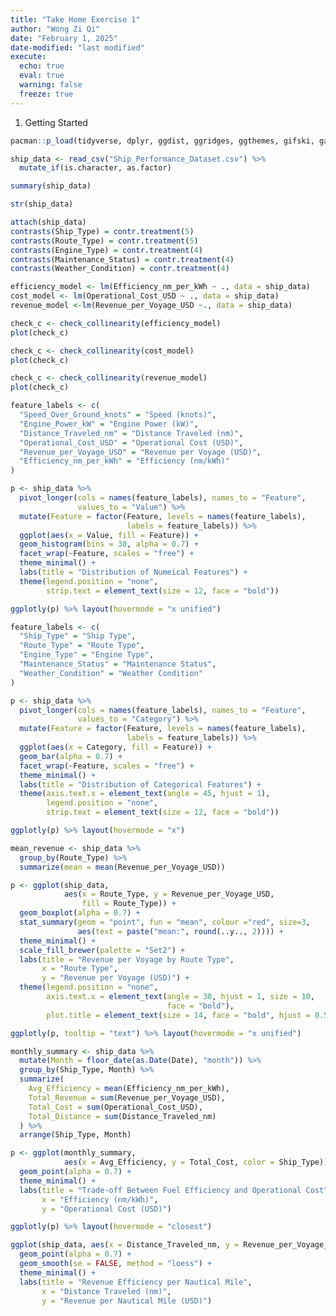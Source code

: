 ```yaml
---
title: "Take Home Exercise 1"
author: "Wong Zi Qi"
date: "February 1, 2025"
date-modified: "last modified"
execute: 
  echo: true
  eval: true
  warning: false
  freeze: true
---
```


1. Getting Started

```r
pacman::p_load(tidyverse, dplyr, ggdist, ggridges, ggthemes, gifski, gapminder, plotly, gganimate, ggiraph, ggstatsplot, colorspace, FunnelPlotR, performance, parameters, see, lubridate)
```

```r
ship_data <- read_csv("Ship_Performance_Dataset.csv") %>%
  mutate_if(is.character, as.factor)
```

```r
summary(ship_data)
```

```r
str(ship_data)
```

```r
attach(ship_data)
contrasts(Ship_Type) = contr.treatment(5)
contrasts(Route_Type) = contr.treatment(5)
contrasts(Engine_Type) = contr.treatment(4)
contrasts(Maintenance_Status) = contr.treatment(4)
contrasts(Weather_Condition) = contr.treatment(4)

efficiency_model <- lm(Efficiency_nm_per_kWh ~ ., data = ship_data)
cost_model <- lm(Operational_Cost_USD ~ ., data = ship_data)
revenue_model <-lm(Revenue_per_Voyage_USD ~., data = ship_data)
```

```r
check_c <- check_collinearity(efficiency_model)
plot(check_c)
```

```r
check_c <- check_collinearity(cost_model)
plot(check_c)
```

```r
check_c <- check_collinearity(revenue_model)
plot(check_c)
```



```r
feature_labels <- c(
  "Speed_Over_Ground_knots" = "Speed (knots)",
  "Engine_Power_kW" = "Engine Power (kW)",
  "Distance_Traveled_nm" = "Distance Traveled (nm)",
  "Operational_Cost_USD" = "Operational Cost (USD)",
  "Revenue_per_Voyage_USD" = "Revenue per Voyage (USD)",
  "Efficiency_nm_per_kWh" = "Efficiency (nm/kWh)"
)

p <- ship_data %>%
  pivot_longer(cols = names(feature_labels), names_to = "Feature", 
               values_to = "Value") %>%
  mutate(Feature = factor(Feature, levels = names(feature_labels), 
                          labels = feature_labels)) %>%
  ggplot(aes(x = Value, fill = Feature)) +
  geom_histogram(bins = 30, alpha = 0.7) +
  facet_wrap(~Feature, scales = "free") +
  theme_minimal() +
  labs(title = "Distribution of Numeical Features") +
  theme(legend.position = "none",
        strip.text = element_text(size = 12, face = "bold"))

ggplotly(p) %>% layout(hovermode = "x unified")
```

```r
feature_labels <- c(
  "Ship_Type" = "Ship Type",
  "Route_Type" = "Route Type",
  "Engine_Type" = "Engine Type",
  "Maintenance_Status" = "Maintenance Status",
  "Weather_Condition" = "Weather Condition"
)

p <- ship_data %>%
  pivot_longer(cols = names(feature_labels), names_to = "Feature", 
               values_to = "Category") %>%
  mutate(Feature = factor(Feature, levels = names(feature_labels), 
                          labels = feature_labels)) %>%
  ggplot(aes(x = Category, fill = Feature)) +
  geom_bar(alpha = 0.7) +
  facet_wrap(~Feature, scales = "free") +
  theme_minimal() +
  labs(title = "Distribution of Categorical Features") +
  theme(axis.text.x = element_text(angle = 45, hjust = 1),
        legend.position = "none",
        strip.text = element_text(size = 12, face = "bold"))

ggplotly(p) %>% layout(hovermode = "x")
```

```r
mean_revenue <- ship_data %>%
  group_by(Route_Type) %>%
  summarize(mean = mean(Revenue_per_Voyage_USD))

p <- ggplot(ship_data, 
            aes(x = Route_Type, y = Revenue_per_Voyage_USD, 
                fill = Route_Type)) +
  geom_boxplot(alpha = 0.7) +
  stat_summary(geom = "point", fun = "mean", colour ="red", size=3,
               aes(text = paste("mean:", round(..y.., 2)))) +
  theme_minimal() +
  scale_fill_brewer(palette = "Set2") +
  labs(title = "Revenue per Voyage by Route Type",
       x = "Route Type",
       y = "Revenue per Voyage (USD)") +
  theme(legend.position = "none",
        axis.text.x = element_text(angle = 30, hjust = 1, size = 10, 
                                   face = "bold"),
        plot.title = element_text(size = 14, face = "bold", hjust = 0.5))

ggplotly(p, tooltip = "text") %>% layout(hovermode = "x unified")
```


```r
monthly_summary <- ship_data %>%
  mutate(Month = floor_date(as.Date(Date), "month")) %>%
  group_by(Ship_Type, Month) %>%
  summarize(
    Avg_Efficiency = mean(Efficiency_nm_per_kWh),
    Total_Revenue = sum(Revenue_per_Voyage_USD),
    Total_Cost = sum(Operational_Cost_USD),
    Total_Distance = sum(Distance_Traveled_nm)
  ) %>%
  arrange(Ship_Type, Month)
```


```r
p <- ggplot(monthly_summary, 
            aes(x = Avg_Efficiency, y = Total_Cost, color = Ship_Type)) +
  geom_point(alpha = 0.7) +
  theme_minimal() +
  labs(title = "Trade-off Between Fuel Efficiency and Operational Cost",
       x = "Efficiency (nm/kWh)",
       y = "Operational Cost (USD)")

ggplotly(p) %>% layout(hovermode = "closest")
```

```r
ggplot(ship_data, aes(x = Distance_Traveled_nm, y = Revenue_per_Voyage_USD / Distance_Traveled_nm, color = Ship_Type)) +
  geom_point(alpha = 0.7) +
  geom_smooth(se = FALSE, method = "loess") +
  theme_minimal() +
  labs(title = "Revenue Efficiency per Nautical Mile",
       x = "Distance Traveled (nm)",
       y = "Revenue per Nautical Mile (USD)")
```




